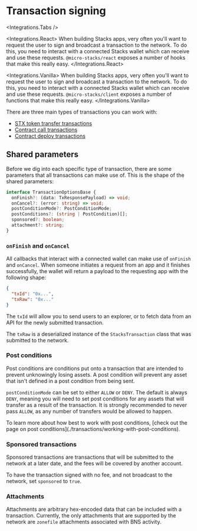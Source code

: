 
# Transaction signing

<Integrations.Tabs />

<Integrations.React>
  When building Stacks apps, very often you'll want to request the user to sign and broadcast a
  transaction to the network. To do this, you need to interact with a connected Stacks wallet which
  can receive and use these requests. `@micro-stacks/react` exposes a number of hooks that make this
  really easy.
</Integrations.React>

<Integrations.Vanilla>
  When building Stacks apps, very often you'll want to request the user to sign and broadcast a
  transaction to the network. To do this, you need to interact with a connected Stacks wallet which
  can receive and use these requests. `@micro-stacks/client` exposes a number of functions that make
  this really easy.
</Integrations.Vanilla>

There are three main types of transactions you can work with:

- [STX token transfer transactions](./transactions/stx-token-transfers)
- [Contract call transactions](./transactions/contract-calls)
- [Contract deploy transactions](./transactions/contract-deploys)

## Shared parameters

Before we dig into each specific type of transaction, there are some parameters that all
transactions can make use of. This is the shape of the shared parameters:

```ts
interface TransactionOptionsBase {
  onFinish?: (data: TxResponsePayload) => void;
  onCancel?: (error: string) => void;
  postConditionMode?: PostConditionMode;
  postConditions?: (string | PostCondition)[];
  sponsored?: boolean;
  attachment?: string;
}
```

### `onFinish` and `onCancel`

All callbacks that interact with a connected wallet can make use of `onFinish` and `onCancel`. When
someone initiates a request from an app and it finishes successfully, the wallet will return a
payload to the requesting app with the following shape:

```json
{
  "txId": "0x...",
  "txRaw": "0x..."
}
```

The `txId` will allow you to send users to an explorer, or to fetch data from an API for the newly
submitted transaction.

The `txRaw` is a deserialized instance of the `StacksTransaction` class that was submitted to the
network.

### Post conditions

Post conditions are conditions put onto a transaction that are intended to prevent unknowingly
losing assets. A post condition will prevent any asset that isn't defined in a post condition from
being sent.

`postConditionMode` can be set to either `ALLOW` or `DENY`. The default is always `DENY`, meaning
you will need to set post conditions for any assets that will transfer as a result of the
transaction. It is strongly recommended to never pass `ALLOW`, as any number of transfers would be
allowed to happen.

<Callout type="info">
  To learn more about how best to work with post conditions, [check out the page on post
  conditions](./transactions/working-with-post-conditions).
</Callout>

### Sponsored transactions

Sponsored transactions are transactions that will be submitted to the network at a later date, and
the fees will be covered by another account.

To have the transaction signed with no fee, and not broadcast to the network, set `sponsored` to
`true`.

### Attachments

Attachments are arbitrary hex-encoded data that can be included with a transaction. Currently, the
only attachments that are supported by the network are `zonefile` attachments associated with BNS
activity.
